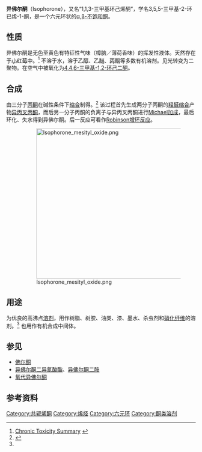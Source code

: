 {{Chembox
|   Name = 异佛尔酮
|   NameEn = Isophorone
|   Reference =<ref>''Merck Index'', 13th Edition, '''5215'''.</ref>
|   ImageFile = Isophorone.svg
| ImageSize = 120px 
|   ImageName = 异佛尔酮的结构
|   IUPACName = 3,5,5-Trimethyl-2-cyclohexen-1-one
|   OtherNames = 
| Section1 = {{Chembox Identifiers
| CASNo = 78-59-1
| CASNo_Ref = {{cascite|correct|CAS}}
|    PubChem  =  6544
|    SMILES  =  O=C1CC(C)(C)CC(C)=C1
|  ChemSpiderID_Ref  = {{chemspidercite|correct|chemspider}}|  ChemSpiderID  =  6296
|  KEGG_Ref  = {{keggcite|correct|kegg}}|  KEGG  =  C14743
|  InChI  =  1/C9H14O/c1-7-4-8(10)6-9(2,3)5-7/h4H,5-6H2,1-3H3
|  InChIKey  =  HJOVHMDZYOCNQW-UHFFFAOYAC
|  StdInChI_Ref  = {{stdinchicite|correct|chemspider}}|  StdInChI  =  1S/C9H14O/c1-7-4-8(10)6-9(2,3)5-7/h4H,5-6H2,1-3H3
|  StdInChIKey_Ref  = {{stdinchicite|correct|chemspider}}|  StdInChIKey  =  HJOVHMDZYOCNQW-UHFFFAOYSA-N
|  EINECS  =  201-126-0
}}
| Section2 = {{Chembox Properties
|   Formula = C<sub>9</sub>H<sub>14</sub>O
|   MolarMass = 138.21 
|   Density = 0.92 g/cm<sup>3</sup>
|   MeltingPt = −8.1℃
|   BoilingPt = 215.2℃
|   Solubility = 12 g/L (20℃)
  }}
| Section3 = {{Chembox Hazards
|   MainHazards = 
|   EUHazardSymbol = {{Chembox EUHazardSymbol|Xn}}
|   FlashPt = 
|   Autoignition = 
|   RPhrases = {{R21/22}}, {{R36/37}}, {{R40}}
|   SPhrases = {{S2}}, {{S13}}, {{S23}}, {{S36/37/39}}, {{S46}}
  }}
}}

'''异佛尔酮'''（Isophorone），又名“1,1,3-三甲基环己烯酮”，学名3,5,5-三甲基-2-环已烯-1-酮，是一个六元环状的[[α,β-不饱和酮|α,β-不饱和酮]]。

==性质==
异佛尔酮是无色至黄色有特征性气味（樟脑／薄荷香味）的挥发性液体。天然存在于[[小红莓|小红莓]]中。<ref name="oehha"> [http://www.oehha.ca.gov/air/chronic_rels/pdf/isophorone.pdf Chronic Toxicity Summary] {{webarchive|url=https://web.archive.org/web/20060922222157/http://www.oehha.ca.gov/air/chronic_rels/pdf/isophorone.pdf |date=2006-09-22 }}</ref> 不溶于水，溶于[[乙醇|乙醇]]、[[乙醚|乙醚]]、[[丙酮|丙酮]]等多数有机溶剂。见光转变为二聚物。在空气中被氧化为[[4,4,6-三甲基-1,2-环己二酮|4,4,6-三甲基-1,2-环己二酮]]。

==合成==
由三分子[[丙酮|丙酮]]在碱性条件下[[缩合|缩合]]制得。<ref> {{US patent|5849957}}</ref> 该过程首先生成两分子丙酮的[[羟醛缩合|羟醛缩合]]产物[[异丙叉丙酮|异丙叉丙酮]]，而后另一分子丙酮的负离子与异丙叉丙酮进行[[Michael加成|Michael加成]]，最后环化、失水得到异佛尔酮。后一反应可看作[[Robinson增环反应|Robinson增环反应]]。

:[[Image:Isophorone_mesityl_oxide.png|400px]]

==用途==
为优良的高沸点[[溶剂|溶剂]]，用作树脂、树胶、油类、漆、墨水、杀虫剂和[[硝化纤维|硝化纤维]]的溶剂。<ref name="oehha"/> 也用作有机合成中间体。

==参见==
*[[佛尔酮|佛尔酮]]
*[[异佛尔酮二异氰酸酯|异佛尔酮二异氰酸酯]]、[[异佛尔酮二胺|异佛尔酮二胺]]
*[[氧代异佛尔酮|氧代异佛尔酮]]

==参考资料==
{{reflist}}

[[Category:共轭烯酮|Category:共轭烯酮]]
[[Category:烯烃|Category:烯烃]]
[[Category:六元环|Category:六元环]]
[[Category:酮类溶剂|Category:酮类溶剂]]